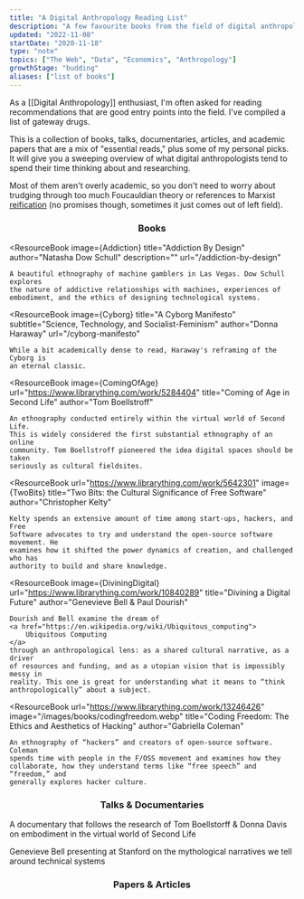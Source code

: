 ```yaml
---
title: "A Digital Anthropology Reading List"
description: "A few favourite books from the field of digital anthropology"
updated: "2022-11-08"
startDate: "2020-11-18"
type: "note"
topics: ["The Web", "Data", "Economics", "Anthropology"]
growthStage: "budding"
aliases: ["list of books"]
---
```




<IntroParagraph>

As a [[Digital Anthropology]] enthusiast, I'm often asked for reading recommendations that are good entry points into the field. I've compiled a list of gateway drugs.

</IntroParagraph>

This is a collection of books, talks, documentaries, articles, and academic papers that are a mix of "essential reads," plus some of my personal picks.  
It will give you a sweeping overview of what digital anthropologists tend to spend their time thinking about and researching.

Most of them aren't overly academic, so you don't need to worry about trudging through too much Foucauldian theory or references to Marxist [reification](<https://en.wikipedia.org/wiki/Reification_(Marxism)>) (no promises though, sometimes it just comes out of left field).

<Center>

### Books

</Center>

<ResourceBook
	image={Addiction}
	title="Addiction By Design"
	author="Natasha Dow Schull"
	description=""
	url="/addiction-by-design"
>
	A beautiful ethnography of machine gamblers in Las Vegas. Dow Schull explores
	the nature of addictive relationships with machines, experiences of
	embodiment, and the ethics of designing technological systems.
</ResourceBook>

<ResourceBook
	image={Cyborg}
	title="A Cyborg Manifesto"
	subtitle="Science, Technology, and Socialist-Feminism"
	author="Donna Haraway"
	url="/cyborg-manifesto"
>
	While a bit academically dense to read, Haraway's reframing of the Cyborg is
	an eternal classic.
</ResourceBook>

<ResourceBook
	image={ComingOfAge}
	url="https://www.librarything.com/work/5284404"
	title="Coming of Age in Second Life"
	author="Tom Boellstroff"
>
	An ethnography conducted entirely within the virtual world of Second Life.
	This is widely considered the first substantial ethnography of an online
	community. Tom Boellstroff pioneered the idea digital spaces should be taken
	seriously as cultural fieldsites.
</ResourceBook>

<ResourceBook
	url="https://www.librarything.com/work/5642301"
	image={TwoBits}
	title="Two Bits: the Cultural Significance of Free Software"
	author="Christopher Kelty"
>
	Kelty spends an extensive amount of time among start-ups, hackers, and Free
	Software advocates to try and understand the open-source software movement. He
	examines how it shifted the power dynamics of creation, and challenged who has
	authority to build and share knowledge.
</ResourceBook>

<ResourceBook
	image={DiviningDigital}
	url="https://www.librarything.com/work/10840289"
	title="Divining a Digital Future"
	author="Genevieve Bell & Paul Dourish"
>
	Dourish and Bell examine the dream of
	<a href="https://en.wikipedia.org/wiki/Ubiquitous_computing">
		Ubiquitous Computing
	</a>
	through an anthropological lens: as a shared cultural narrative, as a driver
	of resources and funding, and as a utopian vision that is impossibly messy in
	reality. This one is great for understanding what it means to “think
	anthropologically” about a subject.
</ResourceBook>

<ResourceBook
	url="https://www.librarything.com/work/13246426"
	image="/images/books/codingfreedom.webp"
	title="Coding Freedom: The Ethics and Aesthetics of Hacking"
	author="Gabriella Coleman"
>
	An ethnography of “hackers” and creators of open-source software. Coleman
	spends time with people in the F/OSS movement and examines how they
	collaborate, how they understand terms like “free speech” and “freedom,” and
	generally explores hacker culture.
</ResourceBook>

<Center>

### Talks & Documentaries

</Center>

<TwoColumn alignItems="flex-start" maxWidth="1000px">

<LinkCard url="https://www.youtube.com/watch?v=GQw02-me0W4" title="Our Digital Selves: My Avatar is Me" author="Tom Boellstorff & Donna Davis">

A documentary that follows the research of Tom Boellstorff & Donna Davis on
embodiment in the virtual world of Second Life

</LinkCard>

<LinkCard url="https://www.youtube.com/watch?v=5aKZwKFFDYw" title="Magical Thinking: Fear, Wonder & Technology" author="Genevieve Bell">

Genevieve Bell presenting at Stanford on the mythological narratives we tell around technical systems

</LinkCard>

</TwoColumn>

<Center>

### Papers & Articles

</Center>

<TwoColumn alignItems="flex-start" maxWidth="1000px">

<LinkCard
	url="https://www.brown.edu/Departments/Joukowsky_Institute/courses/materialworlds/files/1108595.pdf"
	title="The Technology of Enchantment and the Enchantment of Technology"
	author="Alfred Gell"
/>

<LinkCard
	url="https://journals.sagepub.com/doi/full/10.1177/2053951717738104"
	title="Algorithms as Culture"
	author="Nick Seaver"
/>

</TwoColumn>
